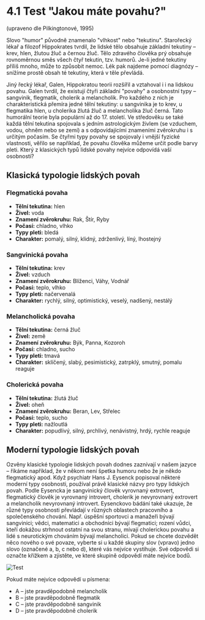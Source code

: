 
# 4.1 Test "Jakou máte povahu?"

(upraveno dle Pilkingtonové, 1995)

Slovo "humor" původně znamenalo "vlhkost" nebo "tekutinu". Starořecký lékař a filozof Hippokrates tvrdil, že lidské tělo obsahuje základní tekutiny – krev, hlen, žlutou žluč a černou žluč. Tělo zdravého člověka prý obsahuje rovnoměrnou směs všech čtyř tekutin, tzv. humorů. Je-li jedné tekutiny příliš mnoho, může to způsobit nemoc. Lék pak najdeme pomocí diagnózy – snížíme prostě obsah té tekutiny, která v těle převládá.

Jiný řecký lékař, Galen, Hippokratou teorii rozšířil a vztahoval i i na lidskou povahu. Galen tvrdil, že existují čtyři základní "povahy" a osobnostní typy – sangvinik, flegmatik, cholerik a melancholik. Pro každého z nich je charakteristická přemíra jedné tělní tekutiny: u sangvinika je to krev, u flegmatika hlen, u cholerika žlutá žluč a melancholika žluč černá. Tato humorální teorie byla populární až do 17. století. Ve středověku se také každá tělní tekutina spojovala s jedním astrologickým živlem (se vzduchem, vodou, ohněm nebo se zemí) a s odpovídajícími znameními zvěrokruhu i s určitým počasím. Se čtyřmi typy povahy se spojovaly i vnější fyzické vlastnosti, věřilo se například, že povahu člověka můžeme určit podle barvy pleti. Který z klasických typů lidské povahy nejvíce odpovídá vaší osobnosti?

## Klasická typologie lidských povah

### Flegmatická povaha

- **Tělní tekutina:** hlen
- **Živel:** voda
- **Znamení zvěrokruhu:** Rak, Štír, Ryby
- **Počasí:** chladno, vlhko
- **Typy pleti:** bledá
- **Charakter:** pomalý, silný, klidný, zdrženlivý, líný, lhostejný

### Sangvinická povaha

- **Tělní tekutina:** krev
- **Živel:** vzduch
- **Znamení zvěrokruhu:** Blíženci, Váhy, Vodnář
- **Počasí:** teplo, vlhko
- **Typy pleti:** načervenalá
- **Charakter:** rychlý, silný, optimistický, veselý, nadšený, nestálý

### Melancholická povaha

- **Tělní tekutina:** černá žluč
- **Živel:** země
- **Znamení zvěrokruhu:** Býk, Panna, Kozoroh
- **Počasí:** chladno, sucho
- **Typy pleti:** tmavá
- **Charakter:** sklíčený, slabý, pesimistický, zatrpklý, smutný, pomalu reaguje

### Cholerická povaha

- **Tělní tekutina:** žlutá žluč
- **Živel:** oheň
- **Znamení zvěrokruhu:** Beran, Lev, Střelec
- **Počasí:** teplo, sucho
- **Typy pleti:** nažloutlá
- **Charakter:** popudlivý, silný, prchlivý, nenávistný, hrdý, rychle reaguje

## Moderní typologie lidských povah

Ozvěny klasické typologie lidských povah dodnes zaznívají v našem jazyce – říkáme například, že v někom není špetka humoru nebo že je někdo flegmatický apod. Když psychiatr Hans J. Eysenck popisoval některé moderní typy osobnosti, používal právě klasické názvy pro typy lidských povah. Podle Eysencka je sangvinický člověk vyrovnaný extrovert, flegmatický člověk je vyrovnaný introvert, cholerik je nevyrovnaný extrovert a melancholik nevyrovnaný introvert. Eysenckovo bádání také ukazuje, že různé typy osobnosti převládají v různých oblastech pracovního a společenského chování. Např. úspěšní sportovci a manažeři bývají sangvinici; vědci, matematici a obchodníci bývají flegmatici; rození vůdci, kteří dokážou strhnout ostatní na svou stranu, mívají cholerickou povahu a lidé s neurotickým chováním bývají melancholici. Pokud se chcete dozvědět něco nového o své povaze, vyberte si u každé skupiny slov (vpravo) jedno slovo (označené a, b, c nebo d), které vás nejvíce vystihuje. Své odpovědi si označte křížkem a zjistěte, ve které skupině odpovědí máte nejvíce bodů.

<Image src={Test} alt="Test" />

Pokud máte nejvíce odpovědí u písmena:
- A – jste pravděpodobně melancholik
- B – jste pravděpodobně flegmatik
- C – jste pravděpodobně sangvinik
- D – jste pravděpodobně cholerik